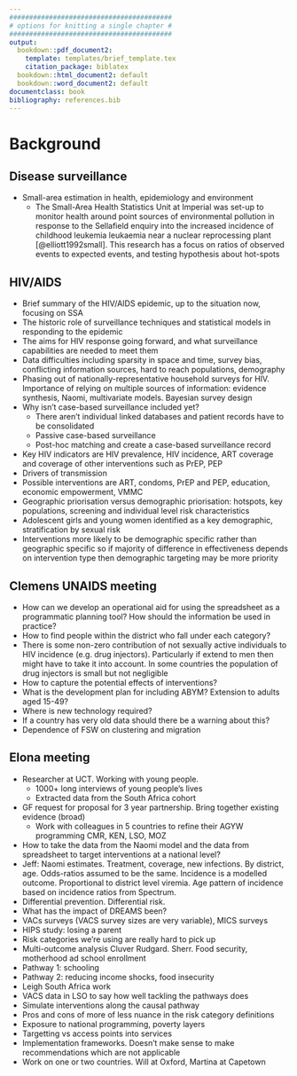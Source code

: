 ```yaml
---
#########################################
# options for knitting a single chapter #
#########################################
output:
  bookdown::pdf_document2:
    template: templates/brief_template.tex
    citation_package: biblatex
  bookdown::html_document2: default
  bookdown::word_document2: default
documentclass: book
bibliography: references.bib
---
```


# Background {-}
\adjustmtc
\markboth{Background}{}
<!-- For PDF output, include these two LaTeX commands after unnumbered chapter headings, otherwise the mini table of contents and the running header will show the previous chapter -->

## Disease surveillance

* Small-area estimation in health, epidemiology and environment
  * The Small-Area Health Statistics Unit at Imperial was set-up to monitor health around point sources of environmental pollution in response to the Sellafield enquiry into the increased incidence of childhood leukemia leukaemia near a nuclear reprocessing plant [@elliott1992small]. This research has a focus on ratios of observed events to expected events, and testing hypothesis about hot-spots


## HIV/AIDS

* Brief summary of the HIV/AIDS epidemic, up to the situation now, focusing on SSA
* The historic role of surveillance techniques and statistical models in responding to the epidemic
* The aims for HIV response going forward, and what surveillance capabilities are needed to meet them
* Data difficulties including sparsity in space and time, survey bias, conflicting information sources, hard to reach populations, demography
* Phasing out of nationally-representative household surveys for HIV. Importance of relying on multiple sources of information: evidence synthesis, Naomi, multivariate models. Bayesian survey design
* Why isn't case-based surveillance included yet?
  * There aren't individual linked databases and patient records have to be consolidated
  * Passive case-based surveillance
  * Post-hoc matching and create a case-based surveillance record
* Key HIV indicators are HIV prevalence, HIV incidence, ART coverage and coverage of other interventions such as PrEP, PEP
* Drivers of transmission
* Possible interventions are ART, condoms, PrEP and PEP, education, economic empowerment, VMMC
* Geographic priorisation versus demographic priorisation: hotspots, key populations, screening and individual level risk characteristics
* Adolescent girls and young women identified as a key demographic, stratification by sexual risk
* Interventions more likely to be demographic specific rather than geographic specific so if majority of difference in effectiveness depends on intervention type then demographic targeting may be more priority

## Clemens UNAIDS meeting

* How can we develop an operational aid for using the spreadsheet as a programmatic planning tool? How should the information be used in practice?
* How to find people within the district who fall under each category?
* There is some non-zero contribution of not sexually active individuals to HIV incidence (e.g. drug injectors). Particularly if extend to men then might have to take it into account. In some countries the population of drug injectors is small but not negligible
* How to capture the potential effects of interventions?
* What is the development plan for including ABYM? Extension to adults aged 15-49?
* Where is new technology required?
* If a country has very old data should there be a warning about this?
* Dependence of FSW on clustering and migration

## Elona meeting

* Researcher at UCT. Working with young people.
  * 1000+ long interviews of young people's lives
  * Extracted data from the South Africa cohort
* GF request for proposal for 3 year partnership. Bring together existing evidence (broad)
  * Work with colleagues in 5 countries to refine their AGYW programming CMR, KEN, LSO, MOZ
* How to take the data from the Naomi model and the data from spreadsheet to target interventions at a national level?
* Jeff: Naomi estimates. Treatment, coverage, new infections. By district, age. Odds-ratios assumed to be the same. Incidence is a modelled outcome. Proportional to district level viremia. Age pattern of incidence based on incidence ratios from Spectrum.
* Differential prevention. Differential risk.
* What has the impact of DREAMS been?
* VACs surveys (VACS survey sizes are very variable), MICS surveys
* HIPS study: losing a parent
* Risk categories we're using are really hard to pick up
* Multi-outcome analysis Cluver Rudgard. Sherr. Food security, motherhood ad school enrollment
* Pathway 1: schooling
* Pathway 2: reducing income shocks, food insecurity
* Leigh South Africa work
* VACS data in LSO to say how well tackling the pathways does
* Simulate interventions along the causal pathway
* Pros and cons of more of less nuance in the risk category definitions
* Exposure to national programming, poverty layers
* Targetting vs access points into services
* Implementation frameworks. Doesn't make sense to make recommendations which are not applicable
* Work on one or two countries. Will at Oxford, Martina at Capetown

<!-- The population strategy strategy of Geoffrey Rose https://en.wikipedia.org/wiki/Geoffrey_Rose_(epidemiologist) -->

<!-- * Definition of a latent Gaussian model [@rue2009approximate] -->
<!--   * Common examples -->
<!-- * Examples of models used in HIV inference which are close to being latent Gaussian models, but aren't, and hence can't be fit using INLA -->
<!--   * Disaggregation models -->
<!--   * Evidence synthesis models like Naomi [@eaton2021naomi; @eaton2019joint] -->
<!--   * Compartmental models -->
<!--   * ART attendance models -->
<!--   * Multinomial models like for district-level risk factors -->
<!--     * Multinomial logistic regression -->
<!-- * Other complex models from [ecology](https://www.bioss.ac.uk/rsse/2013/September2013slides-Illian.pdf) that can't currently be fit using INLA -->
<!-- * Definition of extended latent Gaussian models [@stringer2021fast] -->
<!--   * Many-to-one is not an issue for `R-INLA`, the latent field is implemented as a concatenation of many vectors already. For example, for $\eta_i = \beta_0 + \phi_i$ with $i = 1, \ldots, n$ the latent field is $(\eta_1, \ldots, \eta_n, \beta_0, \phi_1, \ldots, \phi_n)^\top$ of dimension $2n + 1$ -->
<!--   * For additive models, the only non-linearity is in the link function -->
<!-- * Approximate Bayesian inference methods -->
<!--   * Markov chain Monte Carlo -->
<!--   * Variational Bayes -->
<!--   * Laplace approximation and integrated nested Laplace approximation -->
<!--   * Empirical Bayes -->
<!-- * Particular properties of spatio-temporal models (and LGMs) which make INLA, if feasible, often the best option -->
<!-- * The increasing popularity of empirical Bayes approaches, like Template Model Builder [@osgoodzimmerman2021statistical] -->
<!-- * Adaptive Gauss Hermite quadrature (AGHQ), like the central composite design (CCD) and grid strategies, is one way to choose the hyper-parameter integration points in the integrated nested Laplace approximation (INLA) -->
<!-- * Finn Lindgren is working on a method for non-linear predictors, called the [iterative INLA method](https://github.com/inlabru-org/inlabru/blob/55896f10d563c14e34cab577b29b733aac051f86/vignettes/method.Rmd) -->
<!--   * More [slides](https://informatique-mia.inrae.fr/reseau-resste/sites/default/files/2020-09/slides-Lindgren_Avignon2018.pdf) here -->
<!-- * Thesis work of [Follestad](https://cds.cern.ch/record/639625/files/sis-2003-305.pdf) that stayed as a preprint -->

<!-- How does the ecological fallacy relate to aggregated output models -->